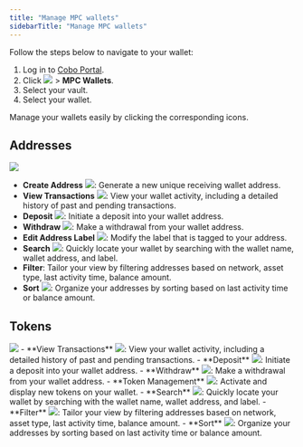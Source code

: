 ```yaml
---
title: "Manage MPC wallets"
sidebarTitle: "Manage MPC wallets"
---
```


Follow the steps below to navigate to your wallet:

1. Log in to [Cobo Portal](https://portal.cobo.com/login).
2. Click <img src="/images/mpc-wallet/wallets-icon.svg" className="icon"></img> > **MPC Wallets**.
3. Select your vault.
3. Select your wallet.

Manage your wallets easily by clicking the corresponding icons.
## Addresses

<img src="/images/mpc-wallet/manage-wallet-address.png" className="screenshot_full_screen"/>

- **Create Address** <img src="/images/mpc-wallet/add-address.svg" className="icon"></img>: Generate a new unique receiving wallet address.
- **View Transactions** <img src="/images/mpc-wallet/icon_view transactions.svg" className="icon"></img>: View your wallet activity, including a detailed history of past and pending transactions.
- **Deposit** <img src="/images/mpc-wallet/icon_deposit.svg" className="icon"></img>: Initiate a deposit into your wallet address.
- **Withdraw** <img src="/images/mpc-wallet/icon_withdraw.svg" className="icon"></img>: Make a withdrawal from your wallet address.
- **Edit Address Label** <img src="/images/mpc-wallet/icon_edit.svg" className="icon"></img>: Modify the label that is tagged to your address.
- **Search** <img src="/images/mpc-wallet/icon_search.svg" className="icon"></img>: Quickly locate your wallet by searching with the wallet name, wallet address, and label.
- **Filter**: Tailor your view by filtering addresses based on network, asset type, last activity time, balance amount.
- **Sort** <img src="/images/mpc-wallet/icon_sort.svg" className="icon"></img>: Organize your addresses by sorting based on last activity time or balance amount.


## Tokens

<img src="/images/mpc-wallet/manage-wallet-token.png" className="screenshot_full_screen"/>
- **View Transactions** <img src="/images/mpc-wallet/icon_view transactions.svg" className="icon"></img>: View your wallet activity, including a detailed history of past and pending transactions.
- **Deposit** <img src="/images/mpc-wallet/icon_deposit.svg" className="icon"></img>: Initiate a deposit into your wallet address.
- **Withdraw** <img src="/images/mpc-wallet/icon_withdraw.svg" className="icon"></img>: Make a withdrawal from your wallet address.
- **Token Management** <img src="/images/mpc-wallet/token-management.svg" className="icon"></img>: Activate and display new tokens on your wallet.
- **Search** <img src="/images/mpc-wallet/icon_search.svg" className="icon"></img>: Quickly locate your wallet by searching with the wallet name, wallet address, and label.
- **Filter** <img src="/images/mpc-wallet/icon_filter.svg" className="icon"></img>: Tailor your view by filtering addresses based on network, asset type, last activity time, balance amount.
- **Sort** <img src="/images/mpc-wallet/icon_sort.svg" className="icon"></img>: Organize your addresses by sorting based on last activity time or balance amount.